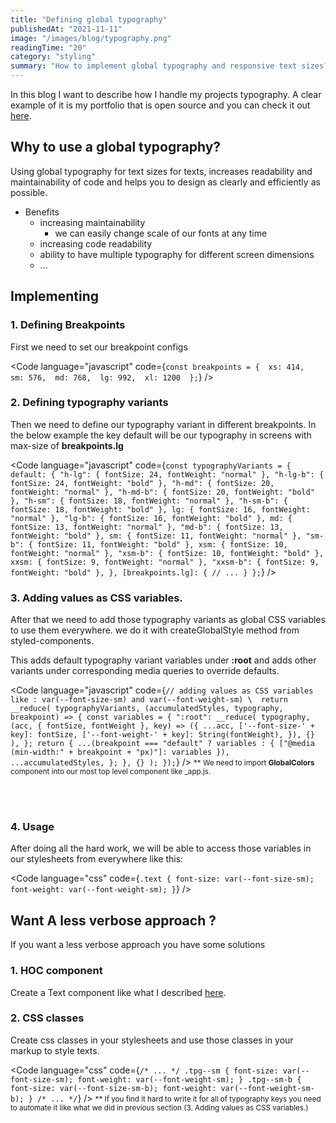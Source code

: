 ```yaml
---
title: "Defining global typography"
publishedAt: "2021-11-11"
image: "/images/blog/typography.png"
readingTime: "20"
category: "styling"
summary: "How to implement global typography and responsive text sizes?"
---
```


In this blog I want to describe how I handle my projects typography.
A clear example of it is my portfolio that is open source and you can check it out [here](https://github.com/miladMAPS/portfolio).

## Why to use a global typography?

Using global typography for text sizes for texts, increases readability and maintainability of code and helps you to design as clearly and efficiently as possible.

- Benefits
  - increasing maintainability
    - we can easily change scale of our fonts at any time
  - increasing code readability
  - ability to have multiple typography for different screen dimensions
  - ...

## Implementing

### 1. Defining Breakpoints

First we need to set our breakpoint configs

<Code
  language="javascript"
  code={`const breakpoints = { 
  xs: 414, 
  sm: 576, 
  md: 768, 
  lg: 992, 
  xl: 1200 
};`}
/>

### 2. Defining typography variants

Then we need to define our typography variant in different breakpoints.
In the below example the key default will be our typography in screens with max-size of **breakpoints.lg**

<Code
  language="javascript"
  code={`const typographyVariants = {
  default: {
    "h-lg": { fontSize: 24, fontWeight: "normal" },
    "h-lg-b": { fontSize: 24, fontWeight: "bold" },
    "h-md": { fontSize: 20, fontWeight: "normal" },
    "h-md-b": { fontSize: 20, fontWeight: "bold" },
    "h-sm": { fontSize: 18, fontWeight: "normal" },
    "h-sm-b": { fontSize: 18, fontWeight: "bold" },
    lg: { fontSize: 16, fontWeight: "normal" },
    "lg-b": { fontSize: 16, fontWeight: "bold" },
    md: { fontSize: 13, fontWeight: "normal" },
    "md-b": { fontSize: 13, fontWeight: "bold" },
    sm: { fontSize: 11, fontWeight: "normal" },
    "sm-b": { fontSize: 11, fontWeight: "bold" },
    xsm: { fontSize: 10, fontWeight: "normal" },
    "xsm-b": { fontSize: 10, fontWeight: "bold" },
    xxsm: { fontSize: 9, fontWeight: "normal" },
    "xxsm-b": { fontSize: 9, fontWeight: "bold" },
  },
  [breakpoints.lg]: {
    // ...
  }
};`}
/>

### 3. Adding values as CSS variables.

After that we need to add those typography variants as global CSS variables to use them everywhere.
we do it with createGlobalStyle method from styled-components.

This adds default typography variant variables under **:root** and adds other variants under corresponding media queries to override defaults.

<Code
  language="javascript"
  code={`// adding values as CSS variables like : var(--font-size-sm) and var(--font-weight-sm)
\ 
  return __reduce(
    typographyVariants,
    (accumulatedStyles, typography, breakpoint) => {
      const variables = {
        ":root": __reduce(
          typography,
          (acc, { fontSize, fontWeight }, key) => ({
            ...acc,
            ['--font-size-' + key]: fontSize,
            ['--font-weight-' + key]: String(fontWeight),
          }),
          {}
        ),
      };
      return {
        ...(breakpoint === "default"
          ? variables
          : { ["@media (min-width:" + breakpoint + "px)"]: variables }),
        ...accumulatedStyles,
      };
    },
    {}
  );
});`}
/>
<small>
  ** We need to import <strong>GlobalColors</strong> component into our most top
  level component like _app.js.
</small>

<br />
<br />

### 4. Usage

After doing all the hard work, we will be able to access those variables in our stylesheets
from everywhere like this:

<Code
  language="css"
  code={`.text {
   font-size: var(--font-size-sm);
   font-weight: var(--font-weight-sm);
 }`}
/>

## Want A less verbose approach ?

If you want a less verbose approach you have some solutions

### 1. HOC component

Create a Text component like what I described [here](https://portfolio-mili.vercel.app/gists/Text).

### 2. CSS classes

Create css classes in your stylesheets and use those classes in your markup to style texts.

<Code
  language="css"
  code={`/* ... */
.tpg--sm {
  font-size: var(--font-size-sm);
  font-weight: var(--font-weight-sm);
}
.tpg--sm-b {
  font-size: var(--font-size-sm-b);
  font-weight: var(--font-weight-sm-b);
}
/* ... */`}
/>
<small>
  ** If you find it hard to write it for all of typography keys you need to
  automate it like what we did in previous section (3. Adding values as CSS
  variables.)
</small>

###
